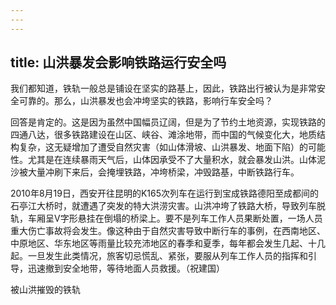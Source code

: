 ```yaml
---
---
---
```

title: 山洪暴发会影响铁路运行安全吗
---




我们都知道，铁轨一般总是铺设在坚实的路基上，因此，铁路出行被认为是非常安全可靠的。那么，山洪暴发也会冲垮坚实的铁路，影响行车安全吗？

回答是肯定的。这是因为虽然中国幅员辽阔，但是为了节约土地资源，实现铁路的四通八达，很多铁路建设在山区、峡谷、滩涂地带，而中国的气候变化大，地质结构复杂，这无疑增加了遭受自然灾害（如山体滑坡、山洪暴发、地面下陷）的可能性。尤其是在连续暴雨天气后，山体因承受不了大量积水，就会暴发山洪。山体泥沙被大量冲刷下来后，会掩埋铁路，冲垮桥梁，冲毁路基，中断铁路行车。

2010年8月19日，西安开往昆明的K165次列车在运行到宝成铁路德阳至成都间的石亭江大桥时，就遭遇了突发的特大洪涝灾害。山洪冲垮了铁路大桥，导致列车脱轨，车厢呈V字形悬挂在倒塌的桥梁上。要不是列车工作人员果断处置，一场人员重大伤亡事故将会发生。像这种由于自然灾害导致中断行车的事例，在西南地区、中原地区、华东地区等雨量比较充沛地区的春季和夏季，每年都会发生几起、十几起。一旦发生此类情况，旅客切忌慌乱、紧张，要服从列车工作人员的指挥和引导，迅速撤到安全地带，等待地面人员救援。（祝建国）

被山洪摧毁的铁轨